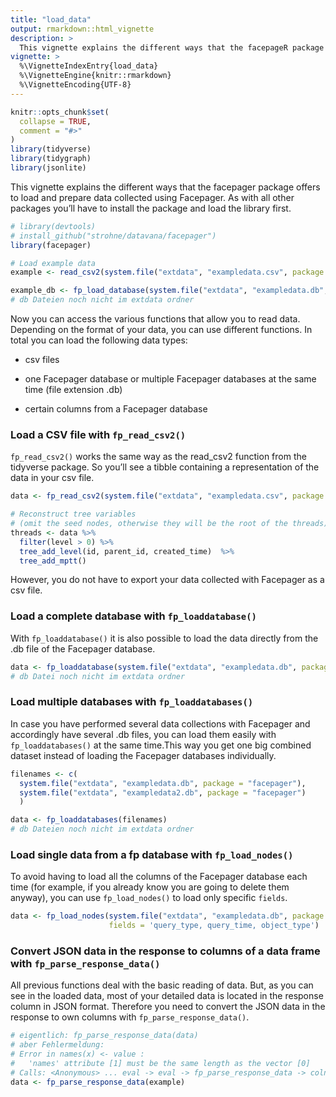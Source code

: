```yaml
---
title: "load_data"
output: rmarkdown::html_vignette
description: >
  This vignette explains the different ways that the facepageR package offers to load and prepare data collected using Facepager.
vignette: >
  %\VignetteIndexEntry{load_data}
  %\VignetteEngine{knitr::rmarkdown}
  %\VignetteEncoding{UTF-8}
---
```


```r
knitr::opts_chunk$set(
  collapse = TRUE,
  comment = "#>"
)
library(tidyverse)
library(tidygraph)
library(jsonlite)
```


This vignette explains the different ways that the facepager package offers to load and prepare data collected using Facepager.
As with all other packages you'll have to install the package and load the library first.
```r
# library(devtools)
# install_github("strohne/datavana/facepager")
library(facepager)

# Load example data
example <- read_csv2(system.file("extdata", "exampledata.csv", package = "facepager"))

example_db <- fp_load_database(system.file("extdata", "exampledata.db", package = "facepager"))
# db Dateien noch nicht im extdata ordner
```

Now you can access the various functions that allow you to read data. Depending on the format of your data, you can use different functions. In total you can load the following data types:

* csv files

* one Facepager database or multiple Facepager databases at the same time (file extension .db)

* certain columns from a Facepager database



### Load a CSV file with `fp_read_csv2()`

`fp_read_csv2()` works the same way as the read_csv2 function from the tidyverse package. So you'll see a tibble containing a representation of the data in your csv file. 

```r
data <- fp_read_csv2(system.file("extdata", "exampledata.csv", package = "facepager"))

# Reconstruct tree variables 
# (omit the seed nodes, otherwise they will be the root of the threads)
threads <- data %>% 
  filter(level > 0) %>% 
  tree_add_level(id, parent_id, created_time)  %>% 
  tree_add_mptt()
```

However, you do not have to export your data collected with Facepager as a csv file.


### Load a complete database with `fp_loaddatabase()`

With `fp_loaddatabase()` it is also possible to load the data directly from the .db file of the Facepager database.

```r
data <- fp_loaddatabase(system.file("extdata", "exampledata.db", package = "facepager"))
# db Datei noch nicht im extdata ordner
```


### Load multiple databases with `fp_loaddatabases()`

In case you have performed several data collections with Facepager and accordingly have several .db files, you can load them easily with `fp_loaddatabases()` at the same time.This way you get one big combined dataset instead of loading the Facepager databases individually.

```r
filenames <- c(
  system.file("extdata", "exampledata.db", package = "facepager"), 
  system.file("extdata", "exampledata2.db", package = "facepager")
  )

data <- fp_loaddatabases(filenames)
# db Dateien noch nicht im extdata ordner
```


### Load single data from a fp database with `fp_load_nodes()`

To avoid having to load all the columns of the Facepager database each time (for example, if you already know you are going to delete them anyway), you can use `fp_load_nodes()` to load only specific `fields`.

```r
data <- fp_load_nodes(system.file("extdata", "exampledata.db", package = "facepager"), 
                      fields = 'query_type, query_time, object_type')
```

### Convert JSON data in the response to columns of a data frame with `fp_parse_response_data()`

All previous functions deal with the basic reading of data. But, as you can see in the loaded data, most of your detailed data is located in the response column in JSON format. Therefore you need to convert the JSON data in the response to own columns with `fp_parse_response_data()`.

```r
# eigentlich: fp_parse_response_data(data)
# aber Fehlermeldung: 
# Error in names(x) <- value : 
#   'names' attribute [1] must be the same length as the vector [0] 
# Calls: <Anonymous> ... eval -> eval -> fp_parse_response_data -> colnames<-
data <- fp_parse_response_data(example)
```


